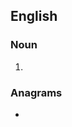 ==English==

===Noun===
{{head|en|noun plural form}}

# {{plural of|kerb|lang=en}}

===Anagrams===
* {{anagrams|en|Berks|Krebs|berks|breks}}